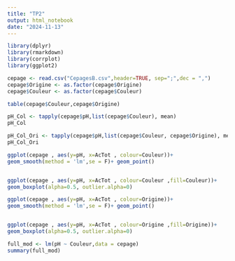 ```yaml
---
title: "TP2"
output: html_notebook
date: "2024-11-13"
---
```


```r
library(dplyr)
library(rmarkdown)
library(corrplot)
library(ggplot2)
```

```r
cepage <- read.csv("CepagesB.csv",header=TRUE, sep=";",dec = ",")
cepage$Origine <- as.factor(cepage$Origine)
cepage$Couleur <- as.factor(cepage$Couleur)
```

```r
table(cepage$Couleur,cepage$Origine)
```

```r
pH_Col <- tapply(cepage$pH,list(cepage$Couleur), mean)
pH_Col
```

```r
pH_Col_Ori <- tapply(cepage$pH,list(cepage$Couleur, cepage$Origine), mean)
pH_Col_Ori
```

```r
ggplot(cepage , aes(y=pH, x=AcTot , colour=Couleur))+
geom_smooth(method = 'lm',se = F)+ geom_point()


ggplot(cepage , aes(y=pH, x=AcTot , colour=Couleur ,fill=Couleur))+
geom_boxplot(alpha=0.5, outlier.alpha=0)
```

```r
ggplot(cepage , aes(y=pH, x=AcTot , colour=Origine))+
geom_smooth(method = 'lm',se = F)+ geom_point()


ggplot(cepage , aes(y=pH, x=AcTot , colour=Origine ,fill=Origine))+
geom_boxplot(alpha=0.5, outlier.alpha=0)
```

```r
full_mod <- lm(pH ~ Couleur,data = cepage)
summary(full_mod)
```

